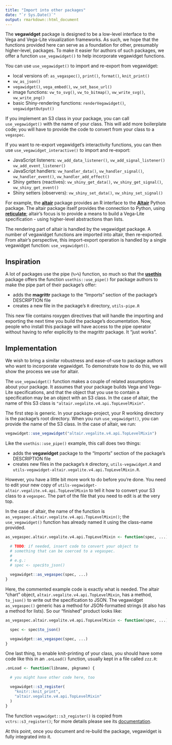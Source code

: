 ```yaml
---
title: "Import into other packages"
date: "`r Sys.Date()`"
output: rmarkdown::html_document
---
```


The **vegawidget** package is designed to be a low-level interface to the Vega and Vega-Lite visualization frameworks. As such, we hope that the functions provided here can serve as a foundation for other, presumably higher-level, packages. To make it easier for authors of such packages, we offer a function `use_vegawidget()` to help incorporate vegawidget functions.

You can use `use_vegawidget()` to import and re-export from vegawidget:

- local versions of: `as_vegaspec()`, `print()`, `format()`, `knit_print()`
- `vw_as_json()`  
- `vegawidget()`, `vega_embed()`, `vw_set_base_url()`
- image functions: `vw_to_svg()`, `vw_to_bitmap()`, `vw_write_svg()`, `vw_write_png()`
- basic Shiny-rendering functions: `renderVegawidget()`, `vegawidgetOutput()`

If you implement an S3 class in your package, you can call `use_vegawidget()` with the name of your class. This will add more boilerplate code; you will have to provide the code to convert from your class to a `vegaspec`.

If you want to re-export vegawidget's interactivity functions, you can then use `use_vegawidget_interactive()` to import and re-export:

- JavaScript listeners: `vw_add_data_listener()`, `vw_add_signal_listener()` `vw_add_event_listener()`
- JavaScript handlers: `vw_handler_data()`, `vw_handler_signal()`, `vw_handler_event()`, `vw_handler_add_effect()`
- Shiny getters (reactives): `vw_shiny_get_data()`, `vw_shiny_get_signal()`, `vw_shiny_get_event()`
- Shiny setters (observers): `vw_shiny_set_data()`, `vw_shiny_set_signal()`

For example, the [**altair**](https://vegawidget.github.io/altair) package provides an R interface to the [**Altair**](https://altair-viz.github.io) Python package. The altair package itself provides the connection to Python, using [**reticulate**](https://rstudio.github.io/reticulate); altair's focus is to provide a means to build a Vega-Lite specification - using higher-level abstractions than lists. 

The rendering part of altair is handled by the vegawidget package. A number of vegawidget functions are imported into altair, then re-exported. From altair's perspective, this import-export operation is handled by a single vegawidget function: `use_vegawidget()`. 

## Inspiration

A lot of packages use the pipe (`%>%`) function, so much so that the [**usethis**](http://usethis.r-lib.org) package offers the function `usethis::use_pipe()` for package authors to make the pipe part of their package's offer:

- adds the **magrittr** package to the "Imports" section of the package's DESCRIPTION file
- creates a new file in the package's `R` directory, `utils-pipe.R`

This new file contains roxygen directives that will handle the importing and exporting the next time you build the package's documentation. Now, people who install this package will have access to the pipe operator without having to refer explicitly to the magrittr package. It "just works".

## Implementation

We wish to bring a similar robustness and ease-of-use to package authors who want to incorporate vegawidget. To demonstrate how to do this, we will show the process we use for altair.

The `use_vegawidget()` function makes a couple of related assumptions about your package. It assumes that your package builds Vega and Vega-Lite specifications, and that the object that you use to contain a specification may be an object with an S3 class. In the case of altair, the name of this S3 class is `"altair.vegalite.v4.api.TopLevelMixin"`.

The first step is generic. In your package-project, your R working directory is the package's root directory. When you run `use_vegawidget()`, you can provide the name of the S3 class. In the case of altair, we run:

```r
vegawidget::use_vegawidget("altair.vegalite.v4.api.TopLevelMixin")
```

Like the `usethis::use_pipe()` example, this call does two things:

- adds the **vegawidget** package to the "Imports" section of the package's DESCRIPTION file
- creates new files in the package's `R` directory, `utils-vegawidget.R` and `utils-vegawidget-altair.vegalite.v4.api.TopLevelMixin.R`.

However, you have a little bit more work to do before you're done. You need to edit your new copy of `utils-vegawidget-altair.vegalite.v4.api.TopLevelMixin` to tell it how to convert your S3 class to a `vegaspec`. The part of the file that you need to edit is at the very top.

In the case of altair, the name of the function is `as_vegaspec.altair.vegalite.v4.api.TopLevelMixin()`; the `use_vegawidget()` function has already named it using the class-name provided.

```r
as_vegaspec.altair.vegalite.v4.api.TopLevelMixin <- function(spec, ...) {

  # TODO: if needed, insert code to convert your object to
  # something that can be coerced to a vegaspec.
  #
  # e.g.:
  # spec <- spec$to_json()

  vegawidget::as_vegaspec(spec, ...)
}
```

Here, the commented example code is exactly what is needed. The altair "chart" object, `altair.vegalite.v4.api.TopLevelMixin`, has a method, `to_json()` to write out the specification to JSON. The vegawidget `as_vegaspec()` generic has a method for JSON-formatted strings (it also has a method for lists). So our "finished" product looks like:

```r
as_vegaspec.altair.vegalite.v4.api.TopLevelMixin <- function(spec, ...) {

  spec <- spec$to_json()

  vegawidget::as_vegaspec(spec, ...)
}
```

One last thing, to enable knit-printing of your class, you should have some code like this in an `.onLoad()` function, usually kept in a file called `zzz.R`:

```r
.onLoad <- function(libname, pkgname) {

  # you might have other code here, too

  vegawidget::s3_register(
    "knitr::knit_print",
    "altair.vegalite.v4.api.TopLevelMixin"
  )
}
```

The function `vegawidget::s3_register()` is copied from `vctrs::s3_register()`; for more details please see its [documentation](https://vctrs.r-lib.org/reference/s3_register.html).

At this point, once you document and re-build the package, vegawidget is fully integrated into it.

